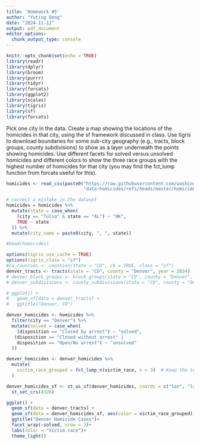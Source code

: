 ```yaml
---
title: 'Homework #5'
author: "Yuting Deng"
date: "2024-11-11"
output: pdf_document
editor_options: 
  chunk_output_type: console
---
```


```r
knitr::opts_chunk$set(echo = TRUE)
library(readr)
library(dplyr)
library(broom)
library(purrr)
library(tidyr)
library(forcats)
library(ggplot2)
library(scales)
library(tigris)
library(sf)
library(forcats)
```

Pick one city in the data. Create a map showing the locations of the homicides in that city, using the sf framework discussed in class. Use tigris to download boundaries for some sub-city geography (e.g., tracts, block groups, county subdivisions) to show as a layer underneath the points showing homicides. Use different facets for solved versus unsolved homicides and different colors to show the three race groups with the highest number of homicides for that city (you may find the fct_lump function from forcats useful for this).


```r
homicides <- read_csv(paste0("https://raw.githubusercontent.com/washingtonpost/",
                             "data-homicides/refs/heads/master/homicide-data.csv"))
```

```r
# correct a mistake in the dataset
homicides = homicides %>% 
  mutate(state = case_when(
    (city == "Tulsa" & state == "AL") ~ "OK",
    TRUE ~ state
  )) %>% 
  mutate(city_name = paste0(city, ", ", state))

#head(homicides)
```

```r
options(tigris_use_cache = TRUE)
options(tigris_class = "sf")
#co_counties <- counties(state = "CO", cb = TRUE, class = "sf")
denver_tracts <- tracts(state = "CO", county = "Denver", year = 2024)
# denver_block_groups <- block_groups(state = "CO", county = "Denver", year = 2024)
# denver_subdivisions <- county_subdivisions(state = "CO", county = "Denver", year = 2024)

# ggplot() +
#   geom_sf(data = denver_tracts) +
#   ggtitle("Denver, CO")
```

```r
denver_homicides <- homicides %>% 
  filter(city == "Denver") %>% 
  mutate(solved = case_when(
    (disposition == "Closed by arrest") ~ "solved",
   (disposition == "Closed without arrest" | 
    disposition == "Open/No arrest") ~ "unsolved"
  ))
```

```r
denver_homicides <- denver_homicides %>%
  mutate(
    victim_race_grouped = fct_lump_n(victim_race, n = 3)  # Keep the top 3 races
  )
```

```r
denver_homicides_sf <- st_as_sf(denver_homicides, coords = c("lon", "lat")) %>% 
  st_set_crs(4326)
```

```r
ggplot() +
  geom_sf(data = denver_tracts) +
  geom_sf(data = denver_homicides_sf, aes(color = victim_race_grouped)) + 
  ggtitle("Denver Homicide Cases")+
  facet_wrap(~solved, nrow = 2)+
  labs(color = "Victim race")+
  theme_light()
```
